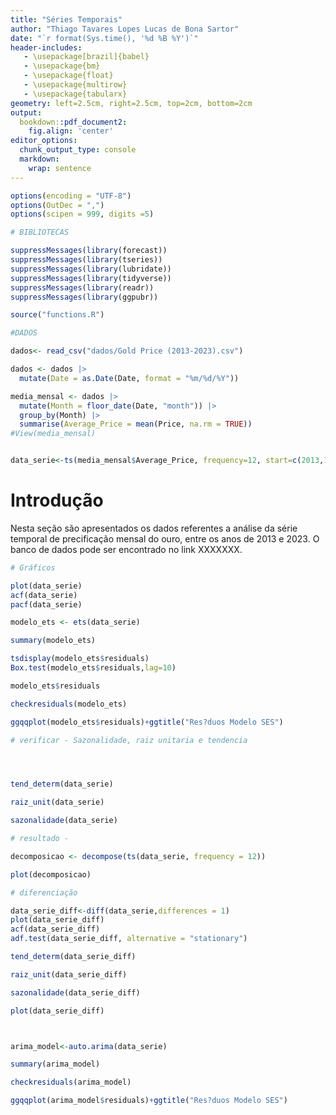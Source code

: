 ```yaml
---
title: "Séries Temporais"
author: "Thiago Tavares Lopes Lucas de Bona Sartor"
date: "`r format(Sys.time(), '%d %B %Y')`"
header-includes:
   - \usepackage[brazil]{babel}
   - \usepackage{bm}
   - \usepackage{float}
   - \usepackage{multirow}
   - \usepackage{tabularx}
geometry: left=2.5cm, right=2.5cm, top=2cm, bottom=2cm
output:
  bookdown::pdf_document2:
    fig.align: 'center'
editor_options:
  chunk_output_type: console
  markdown: 
    wrap: sentence
---
```

```r
options(encoding = "UTF-8")
options(OutDec = ",")
options(scipen = 999, digits =5)
``` 

```r
# BIBLIOTECAS

suppressMessages(library(forecast))
suppressMessages(library(tseries))
suppressMessages(library(lubridate))
suppressMessages(library(tidyverse))
suppressMessages(library(readr))
suppressMessages(library(ggpubr))

source("functions.R")
```



```r

#DADOS

dados<- read_csv("dados/Gold Price (2013-2023).csv")

dados <- dados |> 
  mutate(Date = as.Date(Date, format = "%m/%d/%Y"))

media_mensal <- dados |> 
  mutate(Month = floor_date(Date, "month")) |> 
  group_by(Month) |> 
  summarise(Average_Price = mean(Price, na.rm = TRUE))
#View(media_mensal)


data_serie<-ts(media_mensal$Average_Price, frequency=12, start=c(2013,1))


```




# Introdução 

Nesta seção são apresentados os dados referentes a análise da série temporal de precificação mensal do ouro, entre os anos de 2013 e 2023. O banco de dados pode ser encontrado no link XXXXXXX. 


```r
# Gráficos

plot(data_serie)
acf(data_serie)
pacf(data_serie)

```




```r

modelo_ets <- ets(data_serie)

summary(modelo_ets)

tsdisplay(modelo_ets$residuals)
Box.test(modelo_ets$residuals,lag=10)

modelo_ets$residuals

checkresiduals(modelo_ets)

ggqqplot(modelo_ets$residuals)+ggtitle("Res?duos Modelo SES")
```



```r

# verificar - Sazonalidade, raiz unitaria e tendencia




tend_determ(data_serie)

raiz_unit(data_serie)

sazonalidade(data_serie)

# resultado - 
```

```r

decomposicao <- decompose(ts(data_serie, frequency = 12))

plot(decomposicao)

```


```r
# diferenciação

data_serie_diff<-diff(data_serie,differences = 1)
plot(data_serie_diff)
acf(data_serie_diff)
adf.test(data_serie_diff, alternative = "stationary")

tend_determ(data_serie_diff)

raiz_unit(data_serie_diff)

sazonalidade(data_serie_diff)

plot(data_serie_diff)




```



```r
arima_model<-auto.arima(data_serie)

summary(arima_model)

checkresiduals(arima_model)

ggqqplot(arima_model$residuals)+ggtitle("Res?duos Modelo SES")


```



